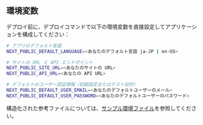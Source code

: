 ## 環境変数

デプロイ前に、デプロイコマンドで以下の環境変数を直接設定してアプリケーションを構成してください：

```bash
# アプリのデフォルト言語
NEXT_PUBLIC_DEFAULT_LANGUAGE=<あなたのデフォルト言語 ja-JP | en-US>

# サイトの URL と API エンドポイント
NEXT_PUBLIC_SITE_URL=<あなたのサイトの URL>
NEXT_PUBLIC_API_URL=<あなたの API URL>

# デフォルトのユーザー認証情報（初期設定またはテスト目的）
NEXT_PUBLIC_DEFAULT_USER_EMAIL=<あなたのデフォルトユーザーのメール>
NEXT_PUBLIC_DEFAULT_USER_PASSWORD=<あなたのデフォルトユーザーのパスワード>
```

構造化された参考ファイルについては、[サンプル環境ファイル](https://github.com/perfect-panel/ppanel-web/blob/main/apps/admin/.env.template)を参照してください。


<Giscus />
